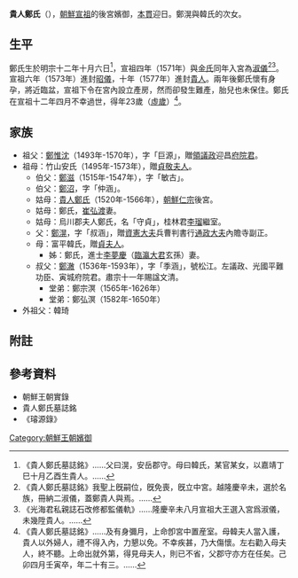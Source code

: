 '''貴人鄭氏'''（{{bd|1557年||1579年|}}），[[朝鮮宣祖|朝鮮宣祖]]的後宮嬪御，[[本貫|本貫]]迎日。鄭滉與韓氏的次女。

== 生平 ==
鄭氏生於明宗十二年十月六日<ref>《貴人鄭氏墓誌銘》……父曰滉，安岳郡守。母曰韓氏，某官某女，以嘉靖丁巳十月乙酉生貴人。……</ref>，宣祖四年（1571年）與[[恭嬪金氏|金氏]]同年入宮為[[淑儀|淑儀]]<ref>《貴人鄭氏墓誌銘》我聖上旣嗣位，旣免喪，旣立中宮。越隆慶辛未，選於名族，冊納二淑儀，蓋鄭貴人與焉。……</ref><ref>《光海君私親誌石改修都監儀軌》……隆慶辛未八月宣祖大王選入宮爲淑儀，未幾陞貴人。……</ref>。宣祖六年（1573年）進封[[昭儀|昭儀]]，十年（1577年）進封[[貴人|貴人]]。兩年後鄭氏懷有身孕，將近臨盆，宣祖下令在宮內設立產房，然而卻發生難產，胎兒也未保住。鄭氏在宣祖十二年四月不幸過世，得年23歲（[[虛歲|虛歲]]）<ref>《貴人鄭氏墓誌銘》……及有身彌月，上命卽宮中置産室。母韓夫人當入護，貴人以外婦人，禮不得入內，力懇以免。不幸疾甚，乃大傷懷。左右勸入母夫人，終不聽。上命出就外第，得見母夫人，則已不省，父郡守亦方在任矣。己卯四月壬寅卒，年二十有三。……</ref>。

==家族==
*祖父：[[鄭惟沈|鄭惟沈]]（1493年-1570年），字「巨源」，贈[[領議政|領議政]]迎昌[[府院君|府院君]]。 
*祖母：竹山安氏（1495年-1573年），贈[[貞敬夫人|貞敬夫人]]。 
**伯父：[[鄭滋|鄭滋]]（1515年-1547年），字「敏古」。 
**伯父：[[鄭沼|鄭沼]]，字「仲涵」。 
**姑母：[[貴人鄭氏_(朝鮮仁宗)|貴人鄭氏]]（1520年-1566年），[[朝鮮仁宗|朝鮮仁宗]]後宮。
**姑母：鄭氏，[[崔弘渡|崔弘渡]]妻。 
**姑母：烏川郡夫人鄭氏，名「守貞」，桂林君[[李瑠|李瑠]]繼室。
**父：[[鄭滉|鄭滉]]，字「叔涵」，贈[[兩班|資憲大夫]]兵曹判書行[[兩班|通政大夫]]內贍寺副正。
**母：富平韓氏，贈[[貞夫人|貞夫人]]。
***姊：鄭氏，進士[[李夢慶|李夢慶]]（[[臨瀛大君|臨瀛大君]]玄孫）妻。
**叔父：[[鄭澈|鄭澈]]（1536年-1593年），字「季涵」，號松江。左議政、光國平難功臣、寅城府院君。肅宗十一年賜諡文清。
***堂弟：鄭宗溟（1565年-1626年）
***堂弟：鄭弘溟（1582年-1650年）
*外祖父：韓琦

== 附註 ==
{{reflist}}

== 參考資料 ==
*朝鮮王朝實錄
*貴人鄭氏墓誌銘
*《璿源錄》
[[Category:朝鮮王朝嬪御|Category:朝鮮王朝嬪御]]